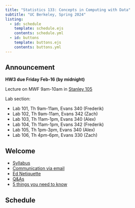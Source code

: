 ```yaml
---
title: "Statistics 133: Concepts in Computing with Data"
subtitle: "UC Berkeley, Spring 2024"
listing:
  - id: schedule
    template: schedule.ejs
    contents: schedule.yml
  - id: buttons
    template: buttons.ejs
    contents: buttons.yml
---
```


::: {#buttons}
:::



::: {.callout-note title="Announcement"}
## Announcement
__HW3 due Friday Feb-16 (by midnight)__

Lecture on MWF 9am-10am in [Stanley 105](https://www.berkeley.edu/map/?stanley)

Lab section:

- Lab 101, Th 9am-11am, Evans 340 (Frederik)
- Lab 102, Th 9am-11am, Evans 342 (Zach)
- Lab 103, Th 11am-1pm, Evans 340 (Alex)
- Lab 104, Th 11am-1pm, Evans 342 (Frederik)
- Lab 105, Th 1pm-3pm, Evans 340 (Alex)
- Lab 106, Th 4pm-6pm, Evans 330 (Zach)
:::


## Welcome

- [Syllabus](./syllabus.html)
- [Communication via email](./email.html)
- [Ed Netiquette](./ed-netiquette.html)
- [Q&As](./faqs.html)
- [5 things you need to know](./five-things.html)


## Schedule

::: {#schedule}
:::

